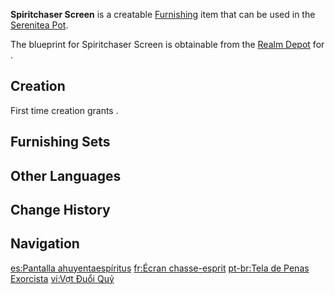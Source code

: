 {{Furnishing Infobox
|id             = 363316
|image          = Item Spiritchaser Screen.png
|category       = Ornaments
|subcategory    = Utensil
|quality        = 3
|adeptal_energy = 60
|load           = 85
|reduced_load   = 64
|description    = An exquisite racket made from [[Maple Wood]]. It originally had a symbolic meaning of "warding off evil spirits," but is now better known as a kind of accessory. If you find a partner and a special ball, you can use them to play a ball game that is local to [[Inazuma]]. According to tradition, the winner can paint on the face of the loser with a brush. That is why you can always see a few children with ink on their faces at festivals.
|blueprint      = Realm Depot
}}
'''Spiritchaser Screen''' is a creatable [[Furnishing]] item that can be used in the [[Serenitea Pot]].

The blueprint for Spiritchaser Screen is obtainable from the [[Realm Depot]] for {{Item|Realm Currency|24|x=160}}.

==Creation==
First time creation grants {{Item|Trust|24|x=60}}.
{{Recipe
|type = Creation
|time = 14h
|Maple Wood = 4
|Fabric = 4
|Red Dye = 4
|sort = Maple Wood;Fabric;Red Dye
}}

==Furnishing Sets==
{{Craft Usage|type=Furnishing Set}}

==Other Languages==
{{Other Languages
|en        = Spiritchaser Screen
|zhs       = 驱鬼之羽屏
|zhs_rm    = Qū Guǐ zhī Yǔ Píng
|zht       = 驅鬼之羽屏
|zht_rm    = Qū Guǐ zhī Yǔ Píng
|zh_tl     = 
|ja        = 魔除けの羽子板
|ja_rm     = Mayoke no Hagoita
|ja_tl     = 
|ko        = 구마의 하고이타
|ko_rm     = Guma-ui Hagoita
|ko_tl     = 
|es        = Pantalla ahuyentaespíritus
|es_tl     = Spiritchaser Screen
|fr        = Écran chasse-esprit
|fr_tl     = Spiritchaser Screen
|ru        = Ширма охотника на духов
|ru_tl     = 
|th        = ไม้ตีไล่วิญญาณ
|th_rm     = 
|th_tl     = 
|vi        = Vợt Đuổi Quỷ
|vi_tl     = 
|de        = Exzorzismusschirm
|de_tl     = Exorcism Screen
|id        = Tirai Pengusir Roh Jahat
|id_tl     = Evil Spirit Exorcist Curtain
|pt        = Tela de Penas Exorcista
|pt_tl     = 
|tr        = Ruh Avcısı Raketi
|tr_tl     = 
|it        = Racchetta cacciaspiriti
|it_tl     = 
}}

==Change History==
{{Change History|2.2}}

==Navigation==
{{Furnishing Navbox|interior}}

[[es:Pantalla ahuyentaespíritus]]
[[fr:Écran chasse-esprit]]
[[pt-br:Tela de Penas Exorcista]]
[[vi:Vợt Đuổi Quỷ]]